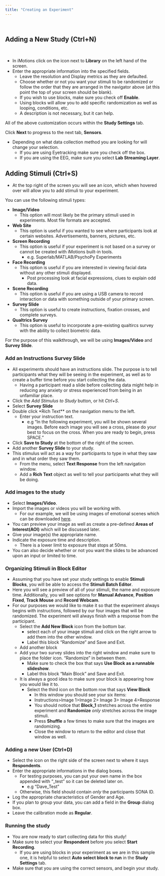 ---
title: "Creating an Experiment"
---
<br>

## Adding a New Study (Ctrl+N)

<br>

- In iMotions click on the icon next to **Library** on the left hand of the screen. 
- Enter the appropriate information into the specified fields. 
  - Leave the resolution and Display metrics as they are defaulted. 
  - Choose whether or not you want your stimuli to be randomized or follow the order that they are arranged in the navigator above (at this point the top of your screen should be blank).
  - If you wish to use blocks, make sure you check off **Enable**. 
   - Using blocks will allow you to add specific randomization as well as looping, conditions, etc. 
  - A description is not necessary, but it can help. 

All of the above customization occurs within the **Study Settings** tab. 

Click **Next** to progress to the next tab, **Sensors**.

- Depending on what data collection method you are looking for will change your selection. 
  - If you are using Eyetracking make sure you check off the box.
  - If you are using the EEG, make sure you select **Lab Streaming Layer**. 

## Adding Stimuli (Ctrl+S)

- At the top right of the screen you will see an icon, which when hovered over will allow you to add stimuli to your experiment. 

You can use the following stimuli types:

- **Image/Video**
  - This option will most likely be the primary stimuli used in experiments. Most file formats are accepted. 
- **Web Site**
  - This option is useful if you wanted to see where participants look at certain websites. Advertisements, banners, pictures, etc. 
- **Screen Recording**
  - This option is useful if your experiment is not based on a survey or cannot be created with iMotions built-in tools.
    - e.g. Superlab/MATLAB/PsychoPy Experiments
- **Face Recording**
  - This option is useful if you are interested in viewing facial data without any other stimuli displayed. 
    - Post processing look at facial expressions, clues to explain odd data. 
- **Scene Recording**
  - This option is useful if you are using a USB camera to record interaction or data with something outside of your primary screen.
- **Survey Slide**
  - This option is useful to create instructions, fixation crosses, and complete surveys.
- **Qualtrics Survey**
  - This option is useful to incorporate a pre-existing qualtircs survey with the ability to collect biometric data. 
  
For the purpose of this walkthrough, we will be using **Images/Video** and **Survey Slide**.  

### Add an Instructions Survey Slide

- All experiments should have an instructions slide. The purpose is to tell participants what they will be seeing in the experiment, as well as to create a buffer time before you start collecting the data. 
  - Having a participant read a slide before collecting data might help in reducing any anxiety or stress experienced from being in an unfamiliar place. 
- Click the *Add Stimulus to Study* button, or hit *Ctrl+S*.
- Select **Survey Slide**
- Double click *Rich Text** on the navigation menu to the left.
  - Enter your instruction text.
    - e.g "In the following experiment, you will be shown several images. Before each image you will see a cross, please do your best to focus on the cross. When you are ready to begin, press SPACE."
- Click **Save to Study** at the bottom of the right of the screen. 
- Add another **Survey Slide** to your study. 
- This stimulus will act as a way for participants to type in what they saw and in what order they saw them. 
  - From the menu, select **Text Response** from the left navigation window.
  - Add a **Rich Text** object as well to tell your participants what they will be doing.

### Add images to the study
- Select **Images/Video**. 
- Import the images or videos you will be working with. 
  - For our example, we will be using images of emotional scenes which can be downloaded [here](www.google.com).
- You can preview your image as well as create a pre-defined **Areas of Interest(AOI)** which will be discussed later. 
- Give your image(s) the appropriate name. 
- Indicate the exposure time and description. 
  - There is a lower limit to exposure that stops at 50ms. 
- You can also decide whether or not you want the slides to be advanced upon an input or limited to time. 

### Organizing Stimuli in Block Editor

- Assuming that you have set your study settings to enable **Stimuli Blocks**, you will be able to access the **Stimuli Batch Editor**. 
- Here you will see a preview of all of your stimuli, the name and exposure time. Additionally, you will see options for **Manual Advance**, **Position Fixed**, **Track Mouse** and **Record Webcam**. 
- For our purposes we would like to make it so that the experiment always begins with instructions, followed by our four images that will be randomized. The experiment will always finish with a response from the participant.
  - Select the **Add New Block** icon from the bottom bar.
    - select each of your image stimuli and click on the right arrow to add them into the other window. 
    - Label this block "Randomize" and Save and Exit. 
  - Add another block
  - Add your two survey slides into the right window and make sure to place the folder icon. "Randomize" in between them. 
    - Make sure to check the box that says **Use Block as a runnable slideshow**. 
    - Label this block "Main Block" and Save and Exit. 
  - It is always a good idea to make sure your block is appearing how you would like it to.
    - Select the third icon on the bottom row that says **View Block**
      - In this window you should see your six items:
      - Instructions>Image 1>Image 2> Image 3> Image 4>Response
      - You should notice that **Block_1** stretches across the entire experiment and **Randomize** *only* stretches across the image stimuli.
      - Press **Shuffle** a few times to make sure that the images are randomizing.
      - Close the window to return to the editor and close that window as well.
      

### Adding a new User (Ctrl+D)
- Select the icon on the right side of the screen next to where it says **Respondents**. 
- Enter the appropriate informations in the dialog boxes.
  - For testing purposes, you can put your own name in the box appended with "_test" so it can be deleted later on. 
    - e.g "Dave_Test"
  - Otherwise, this field should contain *only* the participants SONA ID.
- Log the appropriate characteristics of Gender and Age. 
- If you plan to group your data, you can add a field in the **Group** dialog box. 
- Leave the calibration mode as **Regular**. 

### Running the study

- You are now ready to start collecting data for this study!
- Make sure to select your **Respondent** before you select **Start Recording**. 
  - If you are using blocks in your experiment as we are in this sample one, it is helpful to select **Auto select block to run** in the **Study Settings** tab. 
- Make sure that you are using the correct sensors, and begin your study.







